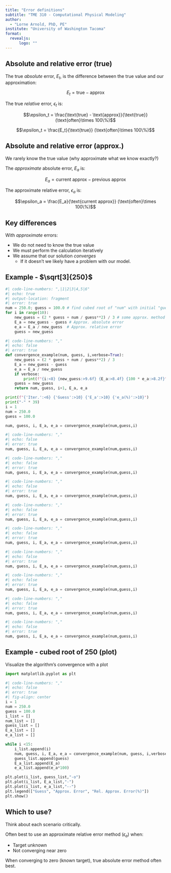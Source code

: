 ```yaml
---
title: "Error definitions"
subtitle: "TME 310 - Computational Physical Modeling"
author: 
  - "Lorne Arnold, PhD, PE"
institute: "University of Washington Tacoma"
format:
  revealjs:
      logo: ""
---
```


## Absolute and relative error (true)

:::{.fragment}
The true *absolute* error, $E_t$, is the difference between the true value and our approximation:

$$E_t = \text{true} - \text{approx}$$
:::

:::{.fragment}
The true *relative* error, $\epsilon_t$ is:

$$\epsilon_t = \frac{\text{true} - \text{approx}}{\text{true}} (\text{often}\times 100\%)$$
:::

:::{.fragment}
$$\epsilon_t = \frac{E_t}{\text{true}} (\text{often}\times 100\%)$$

:::

## Absolute and relative error (approx.)

We rarely know the true value (why approximate what we know exactly?)

:::{.fragment}
The *approximate* absolute error, $E_a$ is:

$$E_a = \text{current approx} - \text{previous approx}$$
:::



:::{.fragment}
The approximate relative error, $\epsilon_a$ is:

$$\epsilon_a = \frac{E_a}{\text{current approx}} (\text{often}\times 100\%)$$
:::


## Key differences

With *approximate* errors:

::: incremental
* We do not need to know the true value
* We must perform the calculation iteratively
* We assume that our solution *converges*
  * If it doesn't we likely have a problem with our model.
:::


## Example - $\sqrt[3]{250}$

```python
#| code-line-numbers: ",|1|2|3|4,5|6"
#| echo: true
#| output-location: fragment
#| error: true
num = 250.0; guess = 100.0 # find cubed root of "num" with initial "guess"
for i in range(10):
    new_guess = (2 * guess + num / guess**2) / 3 # some approx. method
    E_a = new_guess - guess # Approx. absolute error
    e_a = E_a / new_guess  # Approx. relative error
    guess = new_guess
```

:::{.fragment}
```python
#| code-line-numbers: ","
#| echo: false
#| error: true
def convergence_example(num, guess, i,verbose=True):
    new_guess = (2 * guess + num / guess**2) / 3
    E_a = new_guess - guess
    e_a = E_a / new_guess
    if verbose:
        print(f"{i:<8} {new_guess:>9.6f} {E_a:>8.4f} {100 * e_a:>8.2f}")
    guess = new_guess
    return num, guess, i+1, E_a, e_a

print(f"{'Iter.':<6} {'Guess':>10} {'E_a':>10} {'e_a(%)':>10}")
print("-" * 39)
i = 1
num = 250.0
guess = 100.0

num, guess, i, E_a, e_a = convergence_example(num,guess,i)
```
:::

:::{.fragment}
```python
#| code-line-numbers: ","
#| echo: false
#| error: true
num, guess, i, E_a, e_a = convergence_example(num,guess,i)
```
:::

:::{.fragment}
```python
#| code-line-numbers: ","
#| echo: false
#| error: true
num, guess, i, E_a, e_a = convergence_example(num,guess,i)
```
:::

:::{.fragment}
```python
#| code-line-numbers: ","
#| echo: false
#| error: true
num, guess, i, E_a, e_a = convergence_example(num,guess,i)
```
:::

:::{.fragment}
```python
#| code-line-numbers: ","
#| echo: false
#| error: true
num, guess, i, E_a, e_a = convergence_example(num,guess,i)
```
:::

:::{.fragment}
```python
#| code-line-numbers: ","
#| echo: false
#| error: true
num, guess, i, E_a, e_a = convergence_example(num,guess,i)
```
:::

:::{.fragment}
```python
#| code-line-numbers: ","
#| echo: false
#| error: true
num, guess, i, E_a, e_a = convergence_example(num,guess,i)
```
:::

:::{.fragment}
```python
#| code-line-numbers: ","
#| echo: false
#| error: true
num, guess, i, E_a, e_a = convergence_example(num,guess,i)
```
:::

:::{.fragment}
```python
#| code-line-numbers: ","
#| echo: false
#| error: true
num, guess, i, E_a, e_a = convergence_example(num,guess,i)
```
:::

:::{.fragment}
```python
#| code-line-numbers: ","
#| echo: false
#| error: true
num, guess, i, E_a, e_a = convergence_example(num,guess,i)
```
:::


## Example - cubed root of 250 (plot)
Visualize the algorithm's convergence with a plot

```python
import matplotlib.pyplot as plt
```
:::{.r-stretch}
```python
#| code-line-numbers: ","
#| echo: false
#| error: true
#| fig-align: center 
i = 1
num = 250.0
guess = 100.0
i_list = []
num_list = []
guess_list = []
E_a_list = []
e_a_list = []

while i <15:
    i_list.append(i)
    num, guess, i, E_a, e_a = convergence_example(num, guess, i,verbose=False)
    guess_list.append(guess)
    E_a_list.append(E_a)
    e_a_list.append(e_a*100)

plt.plot(i_list, guess_list,"-o")
plt.plot(i_list, E_a_list,"-")
plt.plot(i_list, e_a_list,"--")
plt.legend(["Guess", "Approx. Error", "Rel. Approx. Error(%)"])
plt.show()

```
:::

## Which to use?

Think about each scenario critically.

:::{.fragment}
Often best to use an approximate relative error method ($\epsilon_a$) when:
:::

::: incremental
* Target unknown
* Not converging near zero
:::

:::{.fragment}
When converging to zero (known target), true absolute error method often best.
:::



